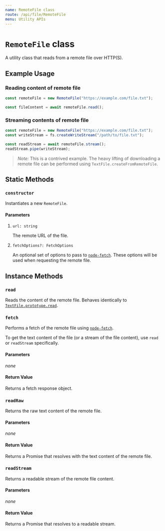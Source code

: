 ```yaml
---
name: RemoteFile class
route: /api/file/RemoteFile
menu: Utility APIs
---
```


# `RemoteFile` class

A utility class that reads from a remote file over HTTP(S).

## Example Usage

### Reading content of remote file

```js
const remoteFile = new RemoteFile("https://example.com/file.txt");

const fileContent = await remoteFile.read();
```

### Streaming contents of remote file

```js
const remoteFile = new RemoteFile("https://example.com/file.txt");
const writeStream = fs.createWriteStream("/path/to/file.txt");

const readStream = await remoteFile.stream();
readStream.pipe(writeStream);
```

> _Note:_ This is a contrived example. The heavy lifting of downloading a remote file can be performed using `TextFile.createFromRemoteFile`.

## Static Methods

### `constructor`

Instantiates a new `RemoteFile`.

#### Parameters

1. `url: string`

   The remote URL of the file.

2. `fetchOptions?: FetchOptions`

   An optional set of options to pass to [`node-fetch`][node-fetch]. These options will be used when requesting the remote file.

## Instance Methods

### `read`

Reads the content of the remote file. Behaves identically to [`TextFile.prototype.read`](./TextFile).

### `fetch`

Performs a fetch of the remote file using [`node-fetch`][node-fetch].

To get the text content of the file (or a stream of the file content), use `read` or `readStream` specifically.

#### Parameters

_none_

#### Return Value

Returns a fetch response object.

[node-fetch]: https://npmjs.com/package/node-fetch

### `readRaw`

Returns the raw text content of the remote file.

#### Parameters

_none_

#### Return Value

Returns a Promise that resolves with the text content of the remote file.

### `readStream`

Returns a readable stream of the remote file content.

#### Parameters

_none_

#### Return Value

Returns a Promise that resolves to a readable stream.
